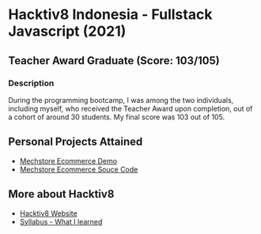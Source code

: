 # Hacktiv8 Indonesia - Fullstack Javascript (2021)

## <span className="bg-gradient-to-r from-yellow-400 to-orange-400 bg-clip-text text-transparent">Teacher Award Graduate</span> (Score: 103/105)

### Description

During the programming bootcamp, I was among the two individuals, including myself, who received the Teacher Award upon completion, out of a cohort of around 30 students. My final score was 103 out of 105.

## Personal Projects Attained

- [Mechstore Ecommerce Demo]()
- [Mechstore Ecommerce Souce Code]()

## More about Hacktiv8

- [Hacktiv8 Website]()
- [Syllabus - What I learned]()
